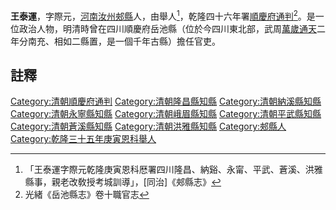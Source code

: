 {{明清人物信息框
| 姓名 =王泰運
| 最高職務 = [[四川|四川]][[順慶府|順慶府]][[通判|通判]]
| 國家 = 大清
| 籍貫 = [[河南|河南]][[汝州|汝州]][[郟縣|郟縣]]
| 字號 =
| 出生日期 = ？年？月？日
| 逝世日期 = ？年？月？日
| 墓葬 = 
| 配偶 =  
| 親屬 = 曾祖、祖、父，母
| 出身 =舉人 
| 著作 =  
*
}}
'''王泰運'''{{BD|？年||？年||}}，字際元，[[河南|河南]][[汝州|汝州]][[郟縣|郟縣]]人，由舉人<ref>「王泰運字際元乾隆庚寅恩科厯署四川隆昌、納谿、永甯、平武、蒼溪、洪雅縣事，親老改敎授考城訓導」，[同治]《郟縣志》</ref>，乾隆四十六年署[[順慶府|順慶府]][[通判|通判]]<ref>光緒《岳池縣志》卷十職官志</ref>。是一位政治人物，明清時曾在四川順慶府岳池縣（位於今四川東北部，武周[[萬歲通天|萬歲通天]]二年分南充、相如二縣置，是一個千年古縣）擔任官吏。
==註釋==
{{reflist}}
{{清朝人物小作品}}
[[Category:清朝順慶府通判|Category:清朝順慶府通判]]
[[Category:清朝隆昌縣知縣|Category:清朝隆昌縣知縣]]
[[Category:清朝納溪縣知縣|Category:清朝納溪縣知縣]]
[[Category:清朝永寧縣知縣|Category:清朝永寧縣知縣]]
[[Category:清朝峨眉縣知縣|Category:清朝峨眉縣知縣]]
[[Category:清朝平武縣知縣|Category:清朝平武縣知縣]]
[[Category:清朝蒼溪縣知縣|Category:清朝蒼溪縣知縣]]
[[Category:清朝洪雅縣知縣|Category:清朝洪雅縣知縣]]
[[Category:郟縣人|Category:郟縣人]]
[[Category:乾隆三十五年庚寅恩科舉人|Category:乾隆三十五年庚寅恩科舉人]]